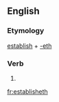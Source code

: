 ==English==

===Etymology===
[[establish]] + [[-eth]]

===Verb===
{{head|en|verb form}}

# {{en-archaic third-person singular of|establish}}

[[fr:establisheth]]